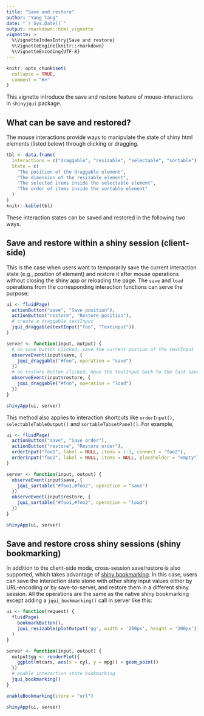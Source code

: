 ---
title: "Save and restore"
author: "Yang Tang"
date: "`r Sys.Date()`"
output: rmarkdown::html_vignette
vignette: >
  %\VignetteIndexEntry{Save and restore}
  %\VignetteEngine{knitr::rmarkdown}
  %\VignetteEncoding{UTF-8}
---

```{r setup, include = FALSE}
knitr::opts_chunk$set(
  collapse = TRUE,
  comment = "#>"
)
```

This vignette introduce the save and restore feature of mouse-interactions in `shinyjqui` package.

## What can be save and restored?

The mouse interactions provide ways to manipulate the state of shiny html elements (listed below) through clicking or dragging. 

```{r, echo=FALSE, results='asis'}
tbl <- data.frame(
  Interactions = c("draggable", "resizable", "selectable", "sortable"),
  State = c(
    "The position of the draggable element",
    "The dimension of the resizable element",
    "The selected items inside the selectable element",
    "The order of items inside the sortable element"
  )
)
knitr::kable(tbl)
```

These interaction states can be saved and restored in the following two ways.

## Save and restore within a shiny session (client-side)

This is the case when users want to temporarily save the current interaction state (e.g., position of element) and restore it after mouse operations without closing the shiny app or reloading the page. The `save` and `load` operations from the corresponding interaction functions can serve the purpose:

```{r, eval=FALSE}
ui <- fluidPage(
  actionButton("save", "Save position"),
  actionButton("restore", "Restore position"),
  # create a draggable textInput
  jqui_draggable(textInput("foo", "Textinput"))
)

server <- function(input, output) {
  # on save button clicked, save the current postion of the textInput
  observeEvent(input$save, {
    jqui_draggable("#foo", operation = "save")
  })
  # on restore button clicked, move the textInput back to the last saved position
  observeEvent(input$restore, {
    jqui_draggable("#foo", operation = "load")
  })
}

shinyApp(ui, server)
```

This method also applies to interaction shortcuts like `orderInput()`, `selectableTableOutput()` and `sortableTabsetPanel()`. For example,

```{r, eval=FALSE}
ui <- fluidPage(
  actionButton("save", "Save order"),
  actionButton("restore", "Restore order"),
  orderInput("foo1", label = NULL, items = 1:3, connect = "foo2"),
  orderInput("foo2", label = NULL, items = NULL, placeholder = "empty")
)

server <- function(input, output) {
  observeEvent(input$save, {
    jqui_sortable("#foo1,#foo2", operation = "save")
  })
  observeEvent(input$restore, {
    jqui_sortable("#foo1,#foo2", operation = "load")
  })
}

shinyApp(ui, server)
```

## Save and restore cross shiny sessions (shiny bookmarking)

In addition to the client-side mode, cross-session save/restore is also supported, which takes advantage of [shiny bookmarking](https://shiny.rstudio.com/articles/bookmarking-state.html). In this case, users can save the interaction state alone with other shiny input values either by URL-encoding or by save-to-server, and restore them in a different shiny session. All the operations are the same as the native shiny bookmarking except adding a `jqui_bookmarking()` call in server like this:

```{r, eval=FALSE}

ui <- function(request) {
  fluidPage(
    bookmarkButton(),
    jqui_resizable(plotOutput('gg', width = '200px', height = '200px'))
  )
}

server <- function(input, output) {
  output$gg <- renderPlot({
    ggplot(mtcars, aes(x = cyl, y = mpg)) + geom_point()
  })
  # enable interaction state bookmarking
  jqui_bookmarking()
}

enableBookmarking(store = "url")

shinyApp(ui, server)
```
